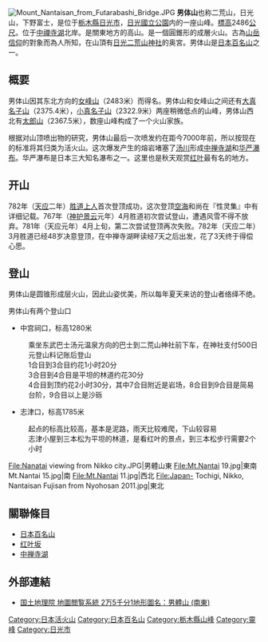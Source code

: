 {{Infobox mountain
| 名稱 = 男体山
| 照片 = mount_nantai_and_lake_chuzenji.jpg
| 照片說明 = 男体山和中禅寺湖
| 海拔 = {{Convert|2486|m|ft|0|abbr=on}}
| 位置 = [[栃木县|栃木县]][[日光市|日光市]][[日本|日本]] {{flagicon|Japan}} 
| 山脈 = 日光连山
| 相對高度 = 
| 座標 = {{coord|36|45|54|N|139|29|27|E}}
| 地形圖 = 
| 類別 = [[活火山|活火山]]
| 年齡 = 
| 最近喷发 = 
| 首次登頂 =
| 攀登路線 = 二荒山神社（中宫祠）->山顶<br />志津小屋->山顶
| pushpin_map = Japan Tochigi
| pushpin_map_caption = 男体山的位置
| latd=36 | latm=45| lats=54 | latNS=N
| longd=139 | longm=29 | longs=27 | longEW=E
}}
[[File:Mount_Nantaisan_from_Futarabashi_Bridge.JPG|thumb]]
{{japanese|japanese=男体山|kana=なんたいさん|romaji=Nantaisan}}
'''男体山'''也称二荒山，日光山，下野富士，是位于[[栃木縣|栃木縣]][[日光市|日光市]]，[[日光國立公園|日光國立公園]]内的一座山峰。[[標高|標高]]2486[[公尺|公尺]]。位于[[中禪寺湖|中禪寺湖]]北岸。是關東地方的高山。是一個圓錐形的成層火山。古為[[山岳信仰|山岳信仰]]的對象而為人所知，在山頂有[[日光二荒山神社|日光二荒山神社]]的奥宮。男体山是[[日本百名山|日本百名山]]之一。

== 概要 ==
男体山因其东北方向的[[女峰山|女峰山]]（2483米）而得名。男体山和女峰山之间还有[[大真名子山|大真名子山]]（2375.4米），[[小真名子山|小真名子山]]（2322.9米）两座稍微低点的山峰，男体山西北有[[太郎山|太郎山]]（2367.5米），数座山峰构成了一个火山家族。

根据对山顶喷出物的研究，男体山最后一次喷发约在距今7000年前，所以按现在的标准将其归类为活火山。这次爆发产生的熔岩堵塞了[[汤川|汤川]]形成[[中禅寺湖|中禅寺湖]]和[[华严瀑布|华严瀑布]]。华严瀑布是日本三大知名瀑布之一。这里也是秋天观赏[[红叶|红叶]]最有名的地方。

== 开山 ==
782年（[[天應_(日本)|天应]]二年）[[胜道上人|胜道上人]]首次登顶成功，这次登顶[[空海|空海]]和尚在『性灵集』中有详细记载。767年（[[神護景雲|神护景云]]元年）4月胜道初次尝试登山，遭遇风雪不得不放弃。781年（天应元年）4月上旬，第二次尝试登顶再次失败。782年（天应二年）3月胜道已经48岁决意登顶，在中禅寺湖畔读经7天之后出发，花了3天终于得偿心愿。

== 登山 ==
男体山是圆锥形成层火山，因此山姿优美，所以每年夏天来访的登山者络绎不绝。

男体山有两个登山口
*中宫祠口，标高1280米
:乘坐东武巴士汤元温泉方向的巴士到二荒山神社前下车，在神社支付500日元登山料记账后登山
:1合目到3合目约花1小时20分
:3合目到4合目是平坦的林道约花30分
:4合目到顶约花2小时30分，其中7合目附近是岩场，8合目到9合目是简易台阶，9合目以上是沙砾
*志津口，标高1785米
:起点的标高比较高，基本是泥路，雨天比较难爬，下山较容易
:志津小屋到三本松为平坦的林道，是看红叶的景点，到三本松步行需要2个小时

<gallery mode="packed" style="font-size:90%">
File:Nanatai viewing from Nikko city.JPG|男體山東
File:Mt.Nantai 19.jpg|東南
Mt.Nantai 15.jpg|南
File:Mt.Nantai 11.jpg|西北
File:Japan- Tochigi, Nikko, Nantaisan Fujisan from Nyohosan 2011.jpg|東北
</gallery>
{{wide image|Mt.Nantai 07-2.jpg|1000px|自[[戰場原|戰場原]]看向西男體山及[[奥日光|奥日光]]地區的其他山峰}}
{{wide image|View from Mt.Nantai 01.jpg|1000px|從男体山山頂向西南方向眺望。正中是[[中禪寺湖|中禪寺湖]]、右為光白根山、日光白根山山麓是戰場原}}

== 關聯條目 ==
* [[日本百名山|日本百名山]]
* [[红叶坂|红叶坂]]
* [[中禅寺湖|中禅寺湖]]

== 外部連結 ==
* [http://watchizu.gsi.go.jp/cgi-bin/watchizu.cgi?id=55391305&slidex=1600&slidey=900 国土地理院 地圖閲覧系統 2万5千分1地形圖名：男體山 (南東)] {{Wayback|url=http://watchizu.gsi.go.jp/cgi-bin/watchizu.cgi?id=55391305&slidex=1600&slidey=900|date=20070929133111}}

{{日本百名山}}
{{日本活火山}}
{{Authority control}}
{{DEFAULTSORT:Nantaisan}}
[[Category:日本活火山|Category:日本活火山]]
[[Category:日本百名山|Category:日本百名山]]
[[Category:栃木縣山峰|Category:栃木縣山峰]]
[[Category:靈峰|Category:靈峰]]
[[Category:日光市|Category:日光市]]